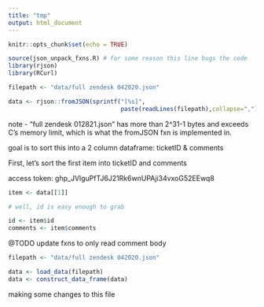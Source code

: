 ```yaml
---
title: "tmp"
output: html_document
---
```


```r
knitr::opts_chunk$set(echo = TRUE)
```

```r
source(json_unpack_fxns.R) # for some reason this line bugs the code
library(rjson)
library(RCurl)

filepath <- "data/full zendesk 042020.json"

data <- rjson::fromJSON(sprintf("[%s]", 
                                paste(readLines(filepath),collapse=",")))
```

note - "full zendesk 012821.json" has more than 2^31-1 bytes and exceeds C's 
memory limit, which is what the fromJSON fxn is implemented in.

goal is to sort this into a 2 column dataframe: ticketID & comments

First, let's sort the first item into ticketID and comments

access token: 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

```r
item <- data[[1]]

# well, id is easy enough to grab

id <- item$id
comments <- item$comments
```

@TODO update fxns to only read comment body


```r
filepath <- "data/full zendesk 042020.json"

data <- load_data(filepath)
data <- construct_data_frame(data)
```



making some changes to this file